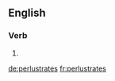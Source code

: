 ==English==

===Verb===
{{head|en|verb form}}

# {{en-third-person singular of|perlustrate}}

[[de:perlustrates]]
[[fr:perlustrates]]